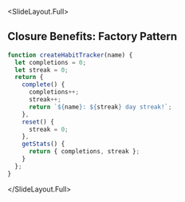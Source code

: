 
<SlideLayout.Full>
## Closure Benefits: Factory Pattern
```javascript
function createHabitTracker(name) {
  let completions = 0;
  let streak = 0;
  return {
    complete() {
      completions++;
      streak++;
      return `${name}: ${streak} day streak!`;
    },
    reset() {
      streak = 0;
    },
    getStats() {
      return { completions, streak };
    }
  };
}
```
</SlideLayout.Full>